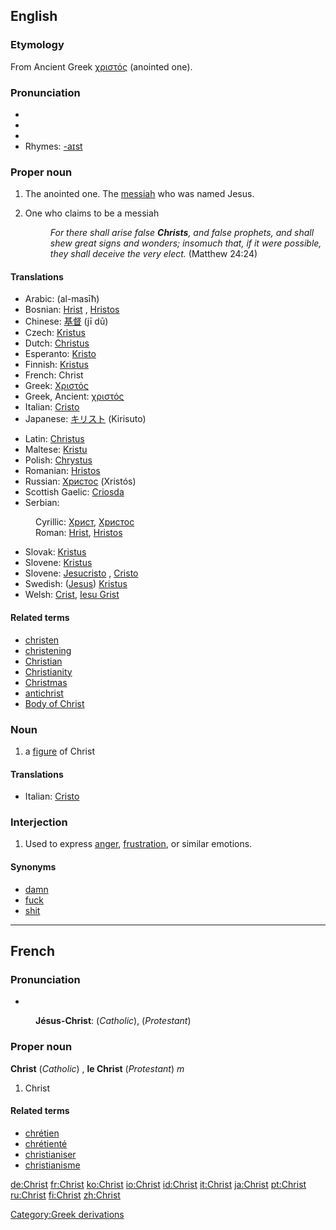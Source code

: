 ==English==

{{rank|speaking|circumstances|sitting|787|Christ|begin|wait|laughed}}

===Etymology===
From Ancient Greek [[χριστός]] (anointed one).

===Pronunciation===
* {{AHD|krīst}}
* {{IPA|/kraɪst/}}
* {{SAMPA|/"kraIst/}}
*Rhymes: [[Rhymes:English:-aɪst|-aɪst]]

===Proper noun===
{{en-proper noun}}

# {{Christianity}} {{italbrac|literally}} The anointed one.  The [[messiah]] who was named Jesus.
# One who claims to be a messiah
#:''For there shall arise false '''Christs''', and false prophets, and shall shew great signs and wonders; insomuch that, if it were possible, they shall deceive the very elect.'' (Matthew 24:24)

====Translations====
{{trans-top|the messiah who was named [[Jesus]]}}
*Arabic: {{ARchar|[[المسيح]]}} (al-masīħ) {{m}}
*Bosnian: [[Hrist]] {{m}}, [[Hristos]] {{m}}
*Chinese: [[基督]] (jī dū)
*Czech: [[Kristus]] {{m}}
*Dutch: [[Christus]] {{m}}
*Esperanto: [[Kristo]]
*Finnish: [[Kristus]]
*French: Christ {{m}}
*Greek: [[Χριστός]] {{m}}
*Greek, Ancient: [[χριστός]] {{m}}
*Italian: [[Cristo]] {{m}}
*Japanese: [[キリスト]] (Kirisuto)
{{trans-mid}}
*Latin: [[Christus]] {{m}}
*Maltese: [[Kristu]] {{m}}
*Polish: [[Chrystus]] {{m}}
*Romanian: [[Hristos]]
*Russian: [[Христос]] (Xristós) {{m}}
*Scottish Gaelic: [[Criosda]]
*Serbian:
:Cyrillic: [[Христ]], [[Христос]] {{m}}
:Roman: [[Hrist]], [[Hristos]] {{m}}
*Slovak: [[Kristus]] {{m}}
*Slovene: [[Kristus]] {{m}}
*Slovene: [[Jesucristo]] {{m}}, [[Cristo]] {{m}}
*Swedish: ([[Jesus Kristus|Jesus]]) [[Kristus]]
*Welsh: [[Crist]], [[Iesu Grist]]
{{trans-bottom}}

====Related terms====
*[[christen]]
*[[christening]]<!-- capitalised? -->
*[[Christian]]
*[[Christianity]]
*[[Christmas]]
*[[antichrist]]
*[[Body of Christ]]

===Noun===
{{en-noun}}

# {{art}} a [[figure]] of Christ

====Translations====
{{top}}
*Italian: [[Cristo]] {{m}}
{{mid}}

{{bottom}}

===Interjection===
{{en-intj}}

# Used to express [[anger]], [[frustration]], or similar emotions.

====Synonyms====
*[[damn]]
*[[fuck]]
*[[shit]]

----

==French==

===Pronunciation===
* {{IPA|/krist/}}
:'''Jésus-Christ''': {{IPA|/ʒezykri/}} (''Catholic''), {{IPA|/ʒezykrist/}} (''Protestant'')

===Proper noun===
'''Christ''' (''Catholic'') , '''le Christ''' (''Protestant'') ''m''

# Christ

====Related terms====
*[[chrétien]]
*[[chrétienté]]
*[[christianiser]]
*[[christianisme]]

[[Category:Greek derivations]]

[[de:Christ]]
[[fr:Christ]]
[[ko:Christ]]
[[io:Christ]]
[[id:Christ]]
[[it:Christ]]
[[ja:Christ]]
[[pt:Christ]]
[[ru:Christ]]
[[fi:Christ]]
[[zh:Christ]]